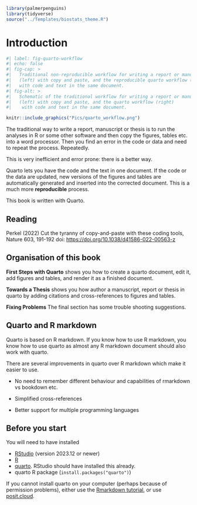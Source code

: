 ```r
library(palmerpenguins)
library(tidyverse)
source("../Templates/biostats_theme.R")
```

# Introduction

```r
#| label: fig-quarto-workflow
#| echo: false
#| fig-cap: >
#|   Traditional non-reproducible workflow for writing a report or manuscript
#|   (left) with copy and paste, and the reproducible quarto workflow (right)
#|   with code and text in the same document.
#| fig-alt: >
#|   Schematic of the traditional workflow for writing a report or manuscript 
#|   (left) with copy and paste, and the quarto workflow (right)
#|    with code and text in the same document.

knitr::include_graphics("Pics/quarto_workflow.png")
```


The traditional way to write a report, manuscript or thesis is to run the analyses in R or some other software and then copy the figures, tables etc. into a word processor.
Then you find an error in the code or data and need to repeat the process.
Repeatedly.

This is very inefficient and error prone: there is a better way.

Quarto lets you have the code and the text in one document.
If the code or the data are updated, new versions of the figures and tables are automatically generated and inserted into the corrected document.
This is a much more **reproducible** process.

This book is written with Quarto.

::: callout-note
## Reading

Perkel (2022) Cut the tyranny of copy-and-paste with these coding tools, Nature 603, 191-192 doi: <https://doi.org/10.1038/d41586-022-00563-z>
:::

## Organisation of this book

**First Steps with Quarto** shows you how to create a quarto document, edit it, add figures and tables, and render it as a finished document.

**Towards a Thesis** shows you how author a manuscript, report or thesis in quarto by adding citations and cross-references to figures and tables.

**Fixing Problems** The final section has some trouble shooting suggestions.

::: callout-tip
## Quarto and R markdown

Quarto is based on R markdown.
If you know how to use R markdown, you know how to use quarto as almost any R markdown document should also work with quarto.

There are several improvements in quarto over R markdown which make it easier to use.

-   No need to remember different behaviour and capabilities of rmarkdown vs bookdown etc.

-   Simplified cross-references

-   Better support for multiple programming languages
:::

::: callout-note
## Before you start

You will need to have installed

-   [RStudio](https://www.rstudio.com/products/rstudio/) (version 2023.12 or newer)
-   [R](https://cran.r-project.org/)
-   [quarto](https://quarto.org/docs/get-started/ "Download quarto"). RStudio should have installed this already.
-   quarto R package (`install.packages("quarto")`)

If you cannot install quarto on your computer (perhaps because of permission problems), either use the [Rmarkdown tutorial](https://biostats-r.github.io/biostats/rmarkdown/index.html), or use [posit.cloud](https://posit.cloud).
:::
